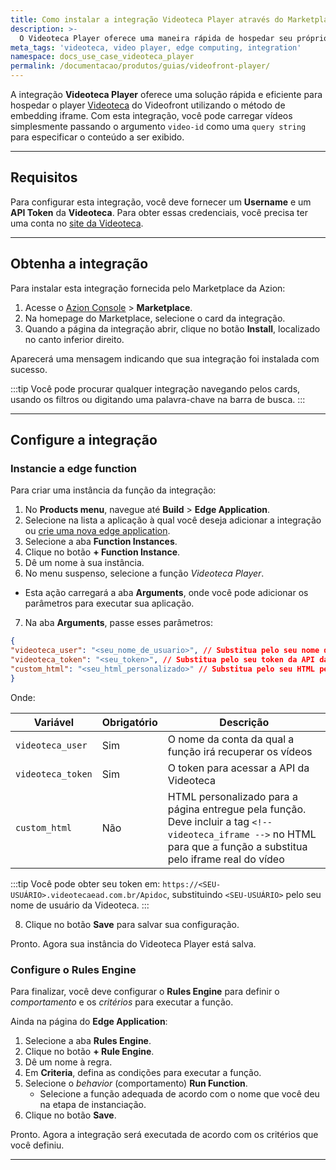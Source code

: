 ```yaml
---
title: Como instalar a integração Videoteca Player através do Marketplace da Azion
description: >-
  O Videoteca Player oferece uma maneira rápida de hospedar seu próprio player Videoteca do Videofront.
meta_tags: 'videoteca, video player, edge computing, integration'
namespace: docs_use_case_videoteca_player
permalink: /documentacao/produtos/guias/videofront-player/
---
```


A integração **Videoteca Player** oferece uma solução rápida e eficiente para hospedar o player [Videoteca](https://videofront.com.br/videoteca) do Videofront utilizando o método de embedding iframe. Com esta integração, você pode carregar vídeos simplesmente passando o argumento `video-id` como uma `query string` para especificar o conteúdo a ser exibido.

---

## Requisitos

Para configurar esta integração, você deve fornecer um **Username** e um **API Token** da **Videoteca**. Para obter essas credenciais, você precisa ter uma conta no [site da Videoteca](https://videofront.com.br/videoteca).

---

## Obtenha a integração

Para instalar esta integração fornecida pelo Marketplace da Azion:

1. Acesse o [Azion Console](/pt-br/documentacao/produtos/guias/como-acessar-o-azion-console/) > **Marketplace**.
2. Na homepage do Marketplace, selecione o card da integração.
3. Quando a página da integração abrir, clique no botão **Install**, localizado no canto inferior direito.

Aparecerá uma mensagem indicando que sua integração foi instalada com sucesso.

:::tip
Você pode procurar qualquer integração navegando pelos cards, usando os filtros ou digitando uma palavra-chave na barra de busca.
:::

---

## Configure a integração

### Instancie a edge function

Para criar uma instância da função da integração:

1. No **Products menu**, navegue até **Build** > **Edge Application**.
2. Selecione na lista a aplicação à qual você deseja adicionar a integração ou [crie uma nova edge application](/pt-br/documentacao/produtos/build/edge-application/primeiros-passos/).
3. Selecione a aba **Function Instances**.
4. Clique no botão **+ Function Instance**.
5. Dê um nome à sua instância.
6. No menu suspenso, selecione a função *Videoteca Player*.
  - Esta ação carregará a aba **Arguments**, onde você pode adicionar os parâmetros para executar sua aplicação.
7. Na aba **Arguments**, passe esses parâmetros:


```json
{
"videoteca_user": "<seu_nome_de_usuario>", // Substitua pelo seu nome de usuário da Videoteca
"videoteca_token": "<seu_token>", // Substitua pelo seu token da API da Videoteca
"custom_html": "<seu_html_personalizado>" // Substitua pelo seu HTML personalizado
}
```

Onde:

| Variável | Obrigatório | Descrição |
| ---- | ----- | ----- |
| `videoteca_user` | Sim | O nome da conta da qual a função irá recuperar os vídeos |
| `videoteca_token` | Sim | O token para acessar a API da Videoteca |
| `custom_html` | Não | HTML personalizado para a página entregue pela função. Deve incluir a tag `<!-- videoteca_iframe -->` no HTML para que a função a substitua pelo iframe real do vídeo |

:::tip
Você pode obter seu token em: `https://<SEU-USUÁRIO>.videotecaead.com.br/Apidoc`, substituindo `<SEU-USUÁRIO>` pelo seu nome de usuário da Videoteca.
:::

8. Clique no botão **Save** para salvar sua configuração.

Pronto. Agora sua instância do Videoteca Player está salva.


### Configure o Rules Engine

Para finalizar, você deve configurar o **Rules Engine** para definir o *comportamento* e os *critérios* para executar a função.

Ainda na página do **Edge Application**:

1. Selecione a aba **Rules Engine**.
2. Clique no botão **+ Rule Engine**.
3. Dê um nome à regra.
4. Em **Criteria**, defina as condições para executar a função.
5. Selecione o *behavior* (comportamento) **Run Function**. 
    - Selecione a função adequada de acordo com o nome que você deu na etapa de instanciação.
6. Clique no botão **Save**.

Pronto. Agora a integração será executada de acordo com os critérios que você definiu.

---
